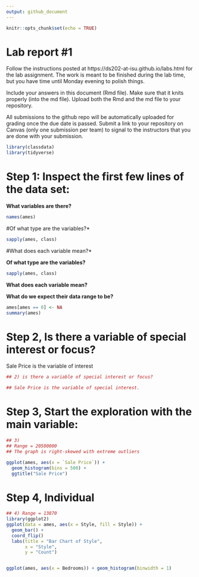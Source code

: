 ```yaml
---
output: github_document
---
```


<!-- README.md is generated from README.Rmd. Please edit the README.Rmd file -->


```r
knitr::opts_chunk$set(echo = TRUE)
```

# Lab report #1

Follow the instructions posted at https://ds202-at-isu.github.io/labs.html for the lab assignment. The work is meant to be finished during the lab time, but you have time until Monday evening to polish things.

Include your answers in this document (Rmd file). Make sure that it knits properly (into the md file). Upload both the Rmd and the md file to your repository.  

All submissions to the github repo will be automatically uploaded for grading once the due date is passed.
Submit a link to your repository on Canvas (only one submission per team) to signal to the instructors that you are done with your submission.

```R

library(classdata)
library(tidyverse)

```


# Step 1: Inspect the first few lines of the data set:


**What variables are there?**
```R
names(ames)
```

#Of what type are the variables?*
```R
sapply(ames, class)
```
#What does each variable mean?*

**Of what type are the variables?**

```R
sapply(ames, class)
```

**What does each variable mean?**


**What do we expect their data range to be?**
```R
ames[ames == 0] <- NA
summary(ames)

```


# Step 2, Is there a variable of special interest or focus?
Sale Price is the variable of interest

```r
## 2) is there a variable of special interest or focus?

## Sale Price is the variable of special interest.
```

# Step 3, Start the exploration with the main variable:

```r
## 3)
## Range = 20500000
## The graph is right-skewed with extreme outliers 

ggplot(ames, aes(x = `Sale Price`)) + 
  geom_histogram(bins = 500) +
  ggtitle("Sale Price")
```

# Step 4, Individual

```r
## 4) Range = 13870
library(ggplot2)
ggplot(data = ames, aes(x = Style, fill = Style)) +
  geom_bar() +
  coord_flip()
  labs(title = "Bar Chart of Style",
       x = "Style",
       y = "Count")



```

```r
ggplot(ames, aes(x = Bedrooms)) + geom_histogram(binwidth = 1)
```


